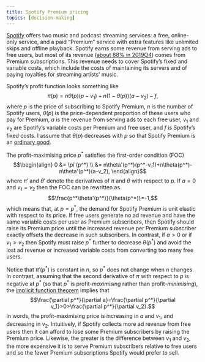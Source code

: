 ```yaml
---
title: Spotify Premium pricing
topics: [decision-making]
---
```


[Spotify](https://www.spotify.com/) offers two music and podcast streaming services:
a free, online-only service, and
a paid "Premium" service with extra features like unlimited skips and offline playback.
Spotify earns some revenue from serving ads to free users, but most of its revenue ([about 88% in 2019Q4](https://investors.spotify.com/financials/default.aspx)) comes from Premium subscriptions.
This revenue needs to cover Spotify's fixed and variable costs, which include the costs of maintaining its servers and of paying royalties for streaming artists' music.

Spotify's profit function looks something like
$$\pi(p)=n\theta(p)(p-v_1)+n(1-\theta(p))(a-v_2)-f,$$
where $p$ is the price of subscribing to Spotify Premium, $n$ is the number of Spotify users, $\theta(p)$ is the price-dependent proportion of these users who pay for Premium, $a$ is the revenue from serving ads to each free user, $v_1$ and $v_2$ are Spotify's variable costs per Premium and free user, and $f$ is Spotify's fixed costs.
I assume that $\theta(p)$ decreases with $p$ so that Spotify Premium is an [ordinary good](https://en.wikipedia.org/wiki/Ordinary_good).

The profit-maximising price $p^*$ satisfies the first-order condition (FOC)
$$\begin{align}
0
&= \pi'(p^*) \\
&= n\theta'(p^*)(p^*-v_1)+n\theta(p^*)-n\theta'(p^*)(a-v_2),
\end{align}$$
where $\pi'$ and $\theta'$ denote the derivatives of $\pi$ and $\theta$ with respect to $p$.
If $a=0$ and $v_1=v_2$ then the FOC can be rewritten as
$$\frac{p^*\theta'(p^*)}{\theta(p^*)}=-1,$$
which means that, at $p=p^*$, the demand for Spotify Premium is unit elastic with respect to its price.
If free users generate no ad revenue and have the same variable costs per user as Premium subscribers, then Spotify should raise its Premium price until the increased revenue per Premium subscriber exactly offsets the decrease in such subscribers.
In contrast, if $a>0$ or if $v_1>v_2$ then Spotify must raise $p^*$ further to decrease $\theta(p^*)$ and avoid the lost ad revenue or increased variable costs from converting too many free users.

Notice that $\pi'(p^*)$ is constant in $n$, so $p^*$ does not change when $n$ changes.
In contrast, assuming that the second derivative of $\pi$ with respect to $p$ is negative at $p^*$ (so that $p^*$ is profit-*maximising* rather than profit-*minimising*), the [implicit function theorem](https://en.wikipedia.org/wiki/Implicit_function_theorem) implies that
$$\frac{\partial p^*}{\partial a}=\frac{\partial p^*}{\partial v_1}>0>\frac{\partial p^*}{\partial v_2}.$$
In words, the profit-maximising price is increasing in $a$ and $v_1$, and decreasing in $v_2$.
Intuitively, if Spotify collects more ad revenue from free users then it can afford to lose some Premium subscribers by raising the Premium price.
Likewise, the greater is the difference between $v_1$ and $v_2$, the more expensive it is to serve Premium subscribers relative to free users and so the fewer Premium subscriptions Spotify would prefer to sell.
